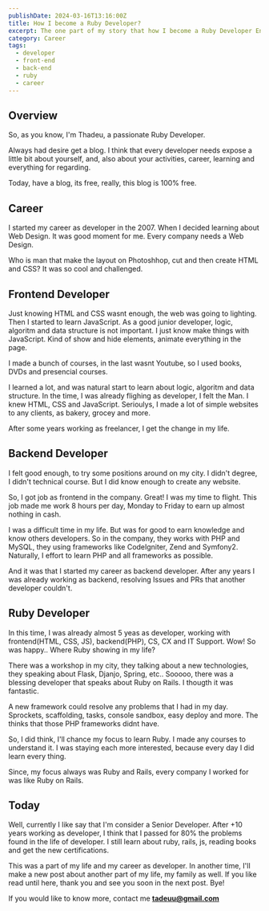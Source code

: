 ```yaml
---
publishDate: 2024-03-16T13:16:00Z
title: How I become a Ruby Developer?
excerpt: The one part of my story that how I become a Ruby Developer Engineer
category: Career
tags:
  - developer
  - front-end
  - back-end
  - ruby
  - career
---
```


## Overview

So, as you know, I'm Thadeu, a passionate Ruby Developer.

Always had desire get a blog. I think that every developer needs expose a little bit about yourself, and, also about your activities, career, learning and everything for regarding.

Today, have a blog, its free, really, this blog is 100% free.

## Career

I started my career as developer in the 2007. When I decided learning about Web Design. It was good moment for me. Every company needs a Web Design.

Who is man that make the layout on Photoshhop, cut and then create HTML and CSS? It was so cool and challenged.

## Frontend Developer

Just knowing HTML and CSS wasnt enough, the web was going to lighting. Then I started to learn JavaScript. As a good junior developer, logic, algoritm and data structure is not important. I just know make things with JavaScript. Kind of show and hide elements, animate everything in the page.

I made a bunch of courses, in the last wasnt Youtube, so I used books, DVDs and presencial courses.

I learned a lot, and was natural start to learn about logic, algoritm and data structure. In the time, I was already flighing as developer, I felt the Man. I knew HTML, CSS and JavaScript. Serioulys, I made a lot of simple websites to any clients, as bakery, grocey and more.

After some years working as freelancer, I get the change in my life.

## Backend Developer

I felt good enough, to try some positions around on my city. I didn't degree, I didn't technical course. But I did know enough to create any website.

So, I got job as frontend in the company. Great! I was my time to flight. This job made me work 8 hours per day, Monday to Friday to earn up almost nothing in cash.

I was a difficult time in my life. But was for good to earn knowledge and know others developers. So in the company, they works with PHP and MySQL, they using frameworks like CodeIgniter, Zend and Symfony2. Naturally, I effort to learn PHP and all frameworks as possible.

And it was that I started my career as backend developer. After any years I was already working as backend, resolving Issues and PRs that another developer couldn't.

## Ruby Developer

In this time, I was already almost 5 yeas as developer, working with frontend(HTML, CSS, JS), backend(PHP), CS, CX and IT Support. Wow! So was happy.. Where Ruby showing in my life?

There was a workshop in my city, they talking about a new technologies, they speaking about Flask, Djanjo, Spring, etc.. Sooooo, there was a blessing developer that speaks about Ruby on Rails. I thougth it was fantastic.

A new framework could resolve any problems that I had in my day. Sprockets, scaffolding, tasks, console sandbox, easy deploy and more. The thinks that those PHP frameworks didnt have.

So, I did think, I'll chance my focus to learn Ruby. I made any courses to understand it. I was staying each more interested, because every day I did learn every thing.

Since, my focus always was Ruby and Rails, every company I worked for was like Ruby on Rails.

## Today

Well, currently I like say that I'm consider a Senior Developer. After +10 years working as developer, I think that I passed for 80% the problems found in the life of developer. I still learn about ruby, rails, js, reading books and get the new certifications.

This was a part of my life and my career as developer. In another time, I'll make a new post about another part of my life, my family as well. If you like read until here, thank you and see you soon in the next post. Bye!

If you would like to know more, contact me <b>tadeuu@gmail.com</b>
